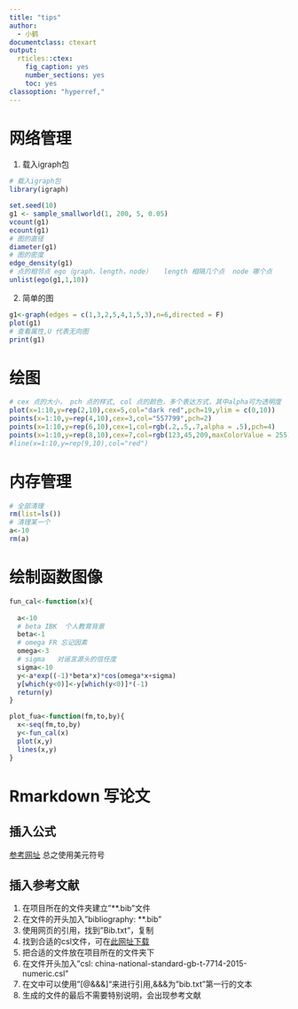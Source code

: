 ```yaml
---
title: "tips"
author:
  - 小鹤
documentclass: ctexart
output:
  rticles::ctex:
    fig_caption: yes
    number_sections: yes 
    toc: yes
classoption: "hyperref,"
---
```


# 网络管理
1. 载入igraph包

```r
# 载入igraph包
library(igraph)
```

```r
set.seed(10)
g1 <- sample_smallworld(1, 200, 5, 0.05)
vcount(g1)
ecount(g1)
# 图的直径
diameter(g1)
# 图的密度
edge_density(g1)
# 点的相邻点 ego（graph，length，node）   length 相隔几个点  node 哪个点
unlist(ego(g1,1,10))


```



2. 简单的图
```r
g1<-graph(edges = c(1,3,2,5,4,1,5,3),n=6,directed = F)
plot(g1)
# 查看属性,U 代表无向图   
print(g1)
```






# 绘图
```r
# cex 点的大小， pch 点的样式, col 点的颜色，多个表达方式，其中alpha可为透明度
plot(x=1:10,y=rep(2,10),cex=5,col="dark red",pch=19,ylim = c(0,10))
points(x=1:10,y=rep(4,10),cex=3,col="557799",pch=2)
points(x=1:10,y=rep(6,10),cex=1,col=rgb(.2,.5,.7,alpha = .5),pch=4)
points(x=1:10,y=rep(8,10),cex=7,col=rgb(123,45,209,maxColorValue = 255),pch=18)
#line(x=1:10,y=rep(9,10),col="red")
```



# 内存管理
```r
# 全部清理
rm(list=ls())
# 清理某一个
a<-10
rm(a)

```


# 绘制函数图像

```r
fun_cal<-function(x){
  
  a<-10
  # beta IBK  个人教育背景
  beta<-1
  # omega FR 忘记因素
  omega<-3
  # sigma   对谣言源头的信任度
  sigma<-10
  y<-a*exp((-1)*beta*x)*cos(omega*x+sigma)
  y[which(y<0)]<-y[which(y<0)]*(-1)
  return(y)
}

plot_fua<-function(fm,to,by){
  x<-seq(fm,to,by)
  y<-fun_cal(x)
  plot(x,y)
  lines(x,y)
}
```

# Rmarkdown 写论文

## 插入公式


[参考网址](https://www.jianshu.com/p/779a919cae13)
总之使用美元符号

## 插入参考文献

1. 在项目所在的文件夹建立"**.bib"文件
2. 在文件的开头加入"bibliography: **.bib"
3. 使用网页的引用，找到"Bib.txt"，复制
4. 找到合适的csl文件，可在[此网址下载](https://github.com/citation-style-language/styles)
5. 把合适的文件放在项目所在的文件夹下
6. 在文件开头加入"csl: china-national-standard-gb-t-7714-2015-numeric.csl"
7. 在文中可以使用"[@&&&]"来进行引用,&&&为"bib.txt"第一行的文本
8. 生成的文件的最后不需要特别说明，会出现参考文献
















